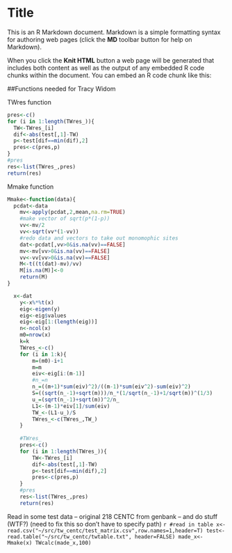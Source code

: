Title
========================================================

This is an R Markdown document. Markdown is a simple formatting syntax for authoring web pages (click the **MD** toolbar button for help on Markdown).

When you click the **Knit HTML** button a web page will be generated that includes both content as well as the output of any embedded R code chunks within the document. You can embed an R code chunk like this:

##Functions needed for Tracy Widom

TWres function
```r
pres<-c()
for (i in 1:length(TWres_)){
  TW<-TWres_[i]
  dif<-abs(test[,1]-TW)
  p<-test[dif==min(dif),2]
  pres<-c(pres,p)
}
#pres
res<-list(TWres_,pres)
return(res)
```

Mmake function
```r
Mmake<-function(data){
  pcdat<-data
	mv<-apply(pcdat,2,mean,na.rm=TRUE)
	#make vector of sqrt(p*(1-p))
	vv<-mv/2
	vv<-sqrt(vv*(1-vv))
	#redo data and vectors to take out monomophic sites
	dat<-pcdat[,vv>0&is.na(vv)==FALSE]
	mv<-mv[vv>0&is.na(vv)==FALSE]
	vv<-vv[vv>0&is.na(vv)==FALSE]
	M<-t((t(dat)-mv)/vv)
	M[is.na(M)]<-0
	return(M)	
}
```

```r
  x<-dat
	y<-x%*%t(x)
	eig<-eigen(y)
	eig<-eig$values
	eig<-eig[1:(length(eig))]
	n<-ncol(x)
	m0=nrow(x)
	k=k
	TWres_<-c()
	for (i in 1:k){
		m=(m0)-i+1
		m=m
		eiv<-eig[i:(m-1)]
		#n_=n
		n_=((m+1)*sum(eiv)^2)/((m-1)*sum(eiv^2)-sum(eiv)^2)
		S=((sqrt(n_-1)+sqrt(m)))/n_*(1/sqrt(n_-1)+1/sqrt(m))^(1/3)
		u_=(sqrt(n_-1)+sqrt(m))^2/n_
		L1<-(m-1)*eiv[1]/sum(eiv)
		TW_<-(L1-u_)/S
		TWres_<-c(TWres_,TW_)
	}
	
	#TWres_
	pres<-c()
	for (i in 1:length(TWres_)){
		TW<-TWres_[i]
		dif<-abs(test[,1]-TW)
		p<-test[dif==min(dif),2]
		pres<-c(pres,p)
	}
	#pres
	res<-list(TWres_,pres)
	return(res)
```

Read in some test data -- original 218 CENTC from genbank -- and do stuff (WTF?)
(need to fix this so don't have to specify path)
```r
#read in table
x<-read.csv("~/src/tw_centc/test_matrix.csv",row.names=1,header=T)
test<-read.table("~/src/tw_centc/twtable.txt", header=FALSE)
made_x<-Mmake(x)
TWcalc(made_x,100)```

